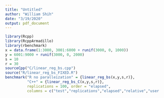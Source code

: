 ```yaml
---
title: "Untitled"
author: "William Shih"
date: "3/19/2020"
output: pdf_document
---
```


```r
library(Rcpp)
library(RcppArmadillo)
library(rbenchmark)
x = data.frame(1:3000, 3001:6000 + runif(3000, 0, 1000))
y = 6001:9000 + runif(3000, 0, 2000)
s = 10
r = 30
sourceCpp("C/linear_reg_bs.cpp")
source("R/linear_reg_bs_FIXED.R")
benchmark("R no paralleization" = {linear_reg_bs(x,y,s,r)},
          "C++" = {linear_reg_bs_C(x,y,s,r)},
          replications = 100, order = "elapsed",
          columns = c("test","replications","elapsed","relative","user.self","sys.self"))
          
```

